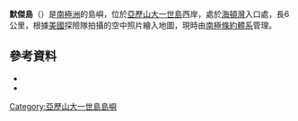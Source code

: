 {{Coord|70|6|S|71|13|W|type:isle_region:AQ_source:GNIS|display=title}}

'''默傑島'''（{{lang-en|Merger Island}}）是[[南極洲|南極洲]]的島嶼，位於[[亞歷山大一世島|亞歷山大一世島]]西岸，處於[[海頓灣|海頓灣]]入口處，長6公里，根據[[美國|美國]]探險隊拍攝的空中照片繪入地圖，現時由[[南極條約體系|南極條約體系]]管理。

==參考資料==
*{{cite gnis | type = antarid | id = 9876| name = Merger Island | accessdate = 2013-09-19}}
*{{usgs-gazetteer|id=9876}}

{{DEFAULTSORT:Merger Island}}
[[Category:亞歷山大一世島島嶼|Category:亞歷山大一世島島嶼]]


{{AlexanderIsland-geo-stub}}